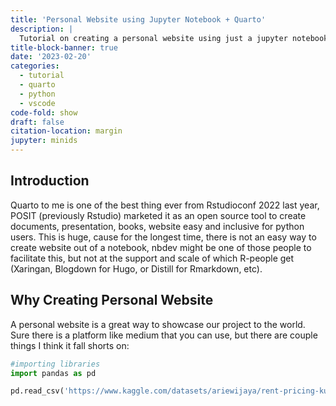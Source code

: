 ```yaml
---
title: 'Personal Website using Jupyter Notebook + Quarto'
description: |
  Tutorial on creating a personal website using just a jupyter notebook and quarto.
title-block-banner: true
date: '2023-02-20'
categories:
  - tutorial
  - quarto
  - python
  - vscode
code-fold: show
draft: false
citation-location: margin
jupyter: minids
---
```


## Introduction

Quarto to me is one of the best thing ever from Rstudioconf 2022 last year, POSIT (previously Rstudio) marketed it as an open source tool to create documents, presentation, books, website easy and inclusive for python users. This is huge, cause for the longest time, there is not an easy way to create website out of a notebook, nbdev might be one of those people to facilitate this, but not at the support and scale of which R-people get (Xaringan, Blogdown for Hugo, or Distill for Rmarkdown, etc).


## Why Creating Personal Website

A personal website is a great way to showcase our project to the world. Sure there is a platform like medium that you can use, but there are couple things I think it fall shorts on:

```python
#importing libraries
import pandas as pd

pd.read_csv('https://www.kaggle.com/datasets/ariewijaya/rent-pricing-kuala-lumpur-malaysi?select=mudah-apartment-clean.csv')
```